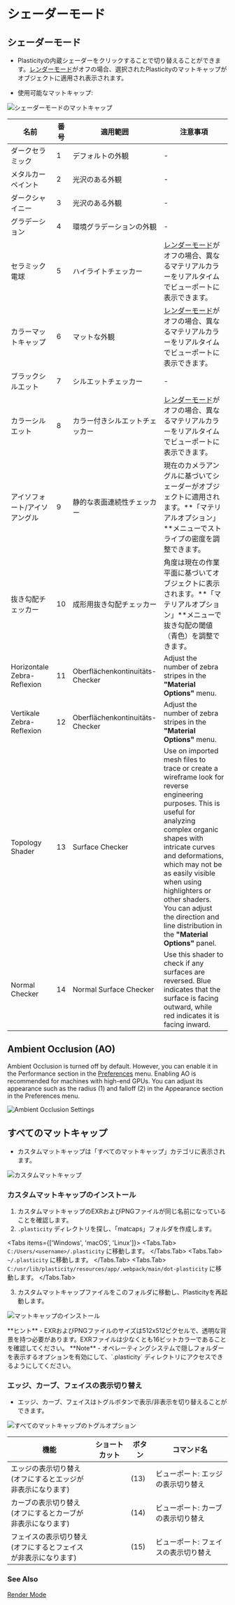 
# シェーダーモード

## シェーダーモード
- Plasticityの内蔵シェーダーをクリックすることで切り替えることができます。[レンダーモード](/plasticity-essentials/view-mode)がオフの場合、選択されたPlasticityのマットキャップがオブジェクトに適用され表示されます。

- 使用可能なマットキャップ:

![シェーダーモードのマットキャップ](/img/shader-mode-preview.png)

| 名前 | 番号 | 適用範囲 | 注意事項 |
| ---- | ------ | ------------- | ---- |
| ダークセラミック | 1 | デフォルトの外観 | - |
| メタルカーペイント | 2 | 光沢のある外観 | - |
| ダークシャイニー | 3 | 光沢のある外観 | - |
| グラデーション | 4 | 環境グラデーションの外観 | - |
| セラミック電球 | 5 | ハイライトチェッカー | [レンダーモード](/plasticity-essentials/render-mode)がオフの場合、異なるマテリアルカラーをリアルタイムでビューポートに表示できます。 |
| カラーマットキャップ | 6 | マットな外観 | [レンダーモード](/plasticity-essentials/render-mode)がオフの場合、異なるマテリアルカラーをリアルタイムでビューポートに表示できます。 |
| ブラックシルエット | 7 | シルエットチェッカー | - |
| カラーシルエット | 8 | カラー付きシルエットチェッカー | [レンダーモード](/plasticity-essentials/render-mode)がオフの場合、異なるマテリアルカラーをリアルタイムでビューポートに表示できます。 |
| アイソフォート/アイソアングル | 9 | 静的な表面連続性チェッカー | 現在のカメラアングルに基づいてシェーダーがオブジェクトに適用されます。**「マテリアルオプション」**メニューでストライプの密度を調整できます。 |
| 抜き勾配チェッカー | 10 | 成形用抜き勾配チェッカー | 角度は現在の作業平面に基づいてオブジェクトに表示されます。**「マテリアルオプション」**メニューで抜き勾配の閾値（青色）を調整できます。 |
| Horizontale Zebra-Reflexion | 11 | Oberflächenkontinuitäts-Checker | Adjust the number of zebra stripes in the **"Material Options"** menu. |
| Vertikale Zebra-Reflexion | 12 | Oberflächenkontinuitäts-Checker | Adjust the number of zebra stripes in the **"Material Options"** menu. |
| Topology Shader    |  13    |  Surface Checker                 |  Use on imported mesh files to trace or create a wireframe look for reverse engineering purposes. This is useful for analyzing complex organic shapes with intricate curves and deformations, which may not be as easily visible when using highlighters or other shaders. You can adjust the direction and line distribution in the **"Material Options"** panel. |
| Normal Checker     |  14    |  Normal Surface Checker                 |  Use this shader to check if any surfaces are reversed. Blue indicates that the surface is facing outward, while red indicates it is facing inward. |

## Ambient Occlusion (AO)

Ambient Occlusion is turned off by default. However, you can enable it in the Performance section in the [Preferences](/plasticity-essentials/preferences) menu. Enabling AO is recommended for machines with high-end GPUs. You can adjust its appearance such as the radius (1) and falloff (2) in the Appearance section in the Preferences menu.

![Ambient Occlusion Settings](/img/ao-settings.png)

## すべてのマットキャップ
- カスタムマットキャップは「すべてのマットキャップ」カテゴリに表示されます。

![カスタムマットキャップ](/img/custom-matcaps-preview.png)

### カスタムマットキャップのインストール

1. カスタムマットキャップのEXRおよびPNGファイルが同じ名前になっていることを確認します。
2. `.plasticity` ディレクトリを探し、「matcaps」フォルダを作成します。

<Tabs items={['Windows', 'macOS', 'Linux']}>
    <Tabs.Tab>
    `C:/Users/<username>/.plasticity` に移動します。
    </Tabs.Tab>
    <Tabs.Tab>
    `~/.plasticity` に移動します。
    </Tabs.Tab>
    <Tabs.Tab>
    `C:/usr/lib/plasticity/resources/app/.webpack/main/dot-plasticity` に移動します。
    </Tabs.Tab>
</Tabs>

3. カスタムマットキャップファイルをこのフォルダに移動し、Plasticityを再起動します。

![マットキャップのインストール](/img/installing-matcaps-preview.png)

<Callout type="info" emoji="💡">
**ヒント**     
- EXRおよびPNGファイルのサイズは512x512ピクセルで、透明な背景を持つ必要があります。EXRファイルは少なくとも16ビットカラーであることを確認してください。
</Callout>

<Callout emoji="❗">
**Note**     
- オペレーティングシステムで隠しフォルダーを表示するオプションを有効にして、`.plasticity` ディレクトリにアクセスできるようにしてください。
</Callout>

### エッジ、カーブ、フェイスの表示切り替え

- エッジ、カーブ、フェイスはトグルボタンで表示/非表示を切り替えることができます。

![すべてのマットキャップのトグルオプション](/img/toggle-edges-curves-faces.png)

| 機能 | ショートカット | ボタン | コマンド名 |
| ---- | -------- | ------ | --------- |
| エッジの表示切り替え <br />(オフにするとエッジが非表示になります) | | (13) | ビューポート: エッジの表示切り替え |
| カーブの表示切り替え <br />(オフにするとカーブが非表示になります) | | (14) | ビューポート: カーブの表示切り替え |
| フェイスの表示切り替え <br />(オフにするとフェイスが非表示になります) | | (15) | ビューポート: フェイスの表示切り替え |

### See Also
[Render Mode](/plasticity-essentials/render-mode)